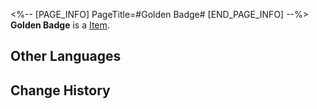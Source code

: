 <%-- [PAGE_INFO]
PageTitle=#Golden Badge#
[END_PAGE_INFO] --%>
{{Item Infobox
|title       = Golden Badge
|id          = 140156
|image       = Item Golden Badge.png
|type        = 
|invCategory = Missions
|rarity      = 3
|effect      = 
|description = A badge representing justice. It might shed some light on this Disciple of Sanctus Medicus' social identity. If you flaunt it carelessly, you'll only invite unwanted ridicule to yourself.
}}
'''Golden Badge''' is a [[Item]].

==Other Languages==
{{Other Languages
|en   = Golden Badge
|zhs  = 金色徽章
|zht  = 金色徽章
|ja   = 金色の徽章
|ko   = 금색 배지
|es   = Insignia dorada
|fr   = Badge doré
|ru   = Золотой значок
|th   = ตราสัญลักษณ์สีทอง
|vi   = Huy Hiệu Vàng
|de   = Goldenes Abzeichen
|id   = Pin Emas
|pt   = Insígnia Dourada
}}

==Change History==
{{Change History|2.0}}
